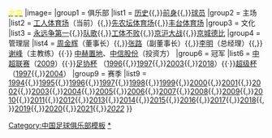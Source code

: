{{Navbox
|name = 北京国安足球俱乐部
|bordercolor = blue
|title = [[北京国安足球俱乐部|<span style = "color:#FFEF10;">北京国安足球俱乐部</span>]]
|titlestyle = background:#00A639; color:#FFEF10;
|groupstyle = background:#00A639; color:#FFEF10;
|style = width:{{{width|100%}}}; 
|abovestyle = background: #00A639; color:#FFEF10;
|above = [[中华人民共和国|<span style = "color:#FFEF10;">中国</span>]]{{,}}[[北京|<span style = "color:#FFEF10;">北京</span>]]
|image=
|group1 = 俱乐部
|list1 = [[北京国安足球俱乐部历史|历史]]{{,}}[[北京足球队|前身]]{{,}}[[:分类:北京国安球员|球员]]  
|group2 = 主{{0|00}}场
|list2 = [[北京工人体育场|工人体育场]]（当前）{{,}}[[先农坛体育场]]{{,}}[[丰台体育中心体育场|丰台体育场]]
|group3 = 文{{0|00}}化
|list3 = [[永远争第一]]{{,}}[[国安永远争第一|队歌]]{{,}}[[工体不败]]{{,}}[[京沪大战]]{{,}}[[京城德比]]
|group4 = 管理层
|list4 = [[周金辉]]（董事长）{{,}}[[张路_(足球评论员)|张路]]（副董事长）{{,}}[[李明 (1971年)|李明]]（总经理）{{,}} [[谢峰 (1966年)|谢峰]]（主教练）{{·}} [[中赫置地]]、[[中信股份]]（投资方）
|group6 = 冠{{0|00}}军
|list6 = [[中国足球超级联赛|中超联赛]]（[[2009年中国足球超级联赛|2009]]）{{·}}[[中國足協盃|足协杯]] （[[1996年中国足协杯|1996]]{{,}}[[1997年中国足协杯|1997]]{{,}}[[2003年中国足协杯|2003]]{{,}}[[2018年中国足协杯|2018]]）{{·}}[[中国足球协会超级杯|超级杯]]（[[1997年中国超霸杯|1997]]{{,}}[[2004年中国超霸杯|2004]]）
|group9 = 赛{{0|00}}季
|list9 = [[北京国安足球俱乐部1994赛季|1994]]{{,}}[[北京国安足球俱乐部1995赛季|1995]]{{,}}[[北京国安足球俱乐部1996赛季|1996]]{{,}}[[北京国安足球俱乐部1997赛季|1997]]{{,}}[[北京国安足球俱乐部1998赛季|1998]]{{,}}[[北京国安足球俱乐部1999赛季|1999]]{{,}}[[北京国安足球俱乐部2000赛季|2000]]{{,}}[[北京国安足球俱乐部2001赛季|2001]]{{,}}[[北京国安足球俱乐部2002赛季|2002]]{{,}}[[北京国安足球俱乐部2003赛季|2003]]{{,}}[[北京国安足球俱乐部2004赛季|2004]]{{,}}[[北京国安足球俱乐部2005赛季|2005]]{{,}}[[北京国安足球俱乐部2006赛季|2006]]{{,}}[[北京国安足球俱乐部2007赛季|2007]]{{,}}[[北京国安足球俱乐部2008赛季|2008]]{{,}}[[北京国安足球俱乐部2009赛季|2009]]{{,}}[[北京国安足球俱乐部2010赛季|2010]]{{,}}[[北京国安足球俱乐部2011赛季|2011]]{{,}}[[北京国安足球俱乐部2012赛季|2012]]{{,}}[[北京国安足球俱乐部2013赛季|2013]]{{,}}[[北京国安足球俱乐部2014赛季|2014]]{{,}}[[北京国安足球俱乐部2015赛季|2015]]{{,}}[[北京国安足球俱乐部2016赛季|2016]]{{,}}[[北京中赫国安足球俱乐部2017赛季|2017]]{{,}}[[北京中赫国安足球俱乐部2018赛季|2018]]{{,}}[[北京中赫国安足球俱乐部2019赛季|2019]]{{,}}[[北京中赫国安足球俱乐部2020赛季|2020]]{{,}}[[北京国安足球俱乐部2021赛季|2021]]{{,}}''[[北京国安足球俱乐部2022赛季|2022]]''
}}<noinclude>
{{using fb}}
[[Category:中国足球俱乐部模板]]
[[Category:北京国安足球俱乐部|*]]
</noinclude>
